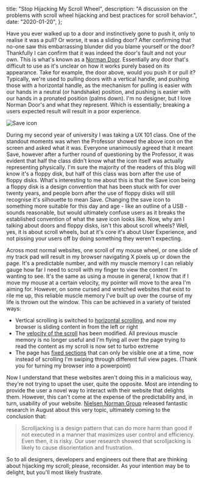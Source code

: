   title: "Stop Hijacking My Scroll Wheel",
  description:
    "A discussion on the problems with scroll wheel hijacking and best practices for scroll behavior.",
  date: "2020-01-20",
};

Have you ever walked up to a door and instinctively gone to push it, only to realise it was a pull? Or worse, it was a sliding door? After confirming that no-one saw this embarrassing blunder did you blame yourself or the door? Thankfully I can confirm that it was indeed the door's fault and not your own. This is what's known as a [Norman Door](https://uxdesign.cc/intro-to-ux-the-norman-door-61f8120b6086). Essentially any door that's difficult to use as it's unclear on how it works purely based on its appearance. Take for example, the door above, would you push it or pull it? Typically, we're used to pulling doors with a vertical handle, and pushing those with a horizontal handle, as the mechanism for pulling is easier with our hands in a neutral (or handshake) position, and pushing is easier with our hands in a pronated position (palms down). I'm no designer, but I love Norman Door's and what they represent. Which is essentially; breaking a users expected result will result in a poor experience.

![Save icon](/img/save.jpg)

During my second year of university I was taking a UX 101 class. One of the standout moments was when the Professor showed the above icon on the screen and asked what it was. Everyone unanimously agreed that it meant Save, however after a further round of questioning by the Professor, it was evident that half the class didn't know what the icon itself was actually representing physically. I'm sure the majority of the readers of this blog will know it's a floppy disk, but half of this class was born after the use of floppy disks. What's interesting to me about this is that the Save icon being a floppy disk is a design convention that has been stuck with for over twenty years, and people born after the use of floppy disks will still recognise it's silhouette to mean Save. Changing the save icon to something more suitable for this day and age - like an outline of a USB - sounds reasonable, but would ultimately confuse users as it breaks the established convention of what the save icon looks like. Now, why am I talking about doors and floppy disks, isn't this about scroll wheels? Well, yes, it is about scroll wheels, but at it's core it's about User Experience, and not pissing your users off by doing something they weren't expecting.

Across most normal websites, one scroll of my mouse wheel, or one slide of my track pad will result in my browser navigating X pixels up or down the page. It's a predictable number, and with my muscle memory I can reliably gauge how far I need to scroll with my finger to view the content I'm wanting to see. It's the same as using a mouse in general, I know that if I move my mouse at a certain velocity, my pointer will move to the area I'm aiming for. However, on some cursed and wretched websites that exist to rile me up, this reliable muscle memory I've built up over the course of my life is thrown out the window. This can be achieved in a variety of twisted ways:

- Vertical scrolling is switched to [horizontal scrolling](https://verticite.ch/en/), and now my browser is sliding content in from the left or right
- The [velocity of the scroll](https://ei.art4web.co/) has been modified. All previous muscle memory is no longer useful and I'm flying all over the page trying to read the content as my scroll is now set to turbo extreme
- The page has [fixed sections](https://genevoism.com/) that can only be visible one at a time, now instead of scrolling I'm swiping through different full view pages. (Thank you for turning my browser into a powerpoint)

Now I understand that these websites aren't doing this in a malicious way, they're not trying to upset the user, quite the opposite. Most are intending to provide the user a novel way to interact with their website that delights them. However, this can't come at the expense of the predictability and, in turn, usability of your website. [Nielsen Norman Group](https://www.nngroup.com/articles/scrolljacking-101/) released fantastic research in August about this very topic, ultimately coming to the conclusion that:

> Scrolljacking is a design pattern that can do more harm than good if not executed in a manner that maximizes user control and efficiency. Even then, it is risky. Our user research showed that scrolljacking is likely to cause disorientation and frustration.

So to all designers, developers and engineers out there that are thinking about hijacking my scroll; please, reconsider. As your intention may be to delight, but you'll most likely frustrate.
